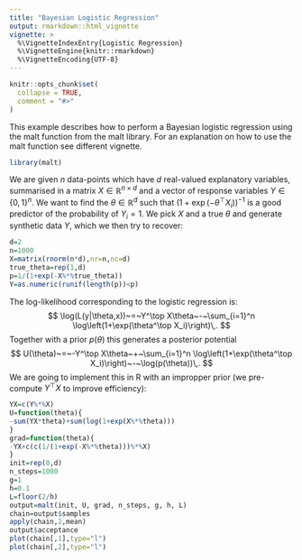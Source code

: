 ```yaml
---
title: "Bayesian Logistic Regression"
output: rmarkdown::html_vignette
vignette: >
  %\VignetteIndexEntry{Logistic Regression}
  %\VignetteEngine{knitr::rmarkdown}
  %\VignetteEncoding{UTF-8}
---
```


```r
knitr::opts_chunk$set(
  collapse = TRUE,
  comment = "#>"
)
```

This example describes how to perform a Bayesian logistic regression using the malt function from the malt library. For an explanation on how to use the malt function see different vignette.

```r
library(malt)
```

We are given $n$ data-points which have $d$ real-valued explanatory variables, summarised in a matrix $X\in\mathbb{R}^{n\times d}$ and a vector of response variables $Y\in\{0,1\}^{n}$. We want to find the $\theta\in\mathbb{R}^d$ such that $(1+\exp(-\theta^\top X_i))^{-1}$ is a good predictor of the probability of $Y_i=1$. We pick $X$ and a true $\theta$ and generate synthetic data $Y$, which we then try to recover:

```r
d=2
n=1000
X=matrix(rnorm(n*d),nr=n,nc=d)
true_theta=rep(1,d)
p=1/(1+exp(-X%*%true_theta))
Y=as.numeric(runif(length(p))<p)
```
The log-likelihood corresponding to the logistic regression is:
$$
\log(L(y|\theta,x))~=~Y^\top X\theta~-~\sum_{i=1}^n \log\left(1+\exp(\theta^\top X_i)\right)\,.
$$
Together with a prior $p(\theta)$ this generates a posterior potential
$$
U(\theta)~=~-Y^\top X\theta~+~\sum_{i=1}^n \log\left(1+\exp(\theta^\top X_i)\right)~-~\log(p(\theta))\,.
$$
We are going to implement this in R with an impropper prior (we pre-compute $Y^\top X$ to improve efficiency):
```r
YX=c(Y%*%X)
U=function(theta){
-sum(YX*theta)+sum(log(1+exp(X%*%theta)))
}
grad=function(theta){
-YX+c(c(1/(1+exp(-X%*%theta)))%*%X)
}
init=rep(0,d)
n_steps=1000
g=1
h=0.1
L=floor(2/h)
output=malt(init, U, grad, n_steps, g, h, L)
chain=output$samples
apply(chain,2,mean)
output$acceptance
plot(chain[,1],type="l")
plot(chain[,2],type="l")

```

